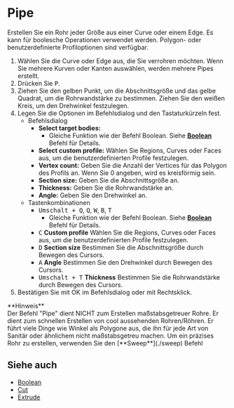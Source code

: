 
# Pipe

<Reference shortcut="P" command="Pipe" button="Rechts von der Befehlsleiste" />

Erstellen Sie ein Rohr jeder Größe aus einer Curve oder einem Edge. Es kann für boolesche Operationen verwendet werden. Polygon- oder benutzerdefinierte Profiloptionen sind verfügbar.

1. Wählen Sie die Curve oder Edge aus, die Sie verrohren möchten. Wenn Sie mehrere Kurven oder Kanten auswählen, werden mehrere Pipes erstellt.
2. Drücken Sie <kbd>P</kbd>.
3. Ziehen Sie den gelben Punkt, um die Abschnittsgröße und das gelbe Quadrat, um die Rohrwandstärke zu bestimmen. Ziehen Sie den weißen Kreis, um den Drehwinkel festzulegen.
4. Legen Sie die Optionen im Befehlsdialog und den Tastaturkürzeln fest.
     - <Kst>Befehlsdialog</Kst>   
          - **Select target bodies:**
               - Gleiche Funktion wie der Befehl Boolean. Siehe [**Boolean**](../solid/boolean) Befehl für Details.
          - **Select custom profile:** Wählen Sie Regions, Curves oder Faces aus, um die benutzerdefinierten Profile festzulegen.
          - **Vertex count:** Geben Sie die Anzahl der Vertices für das Polygon des Profils an. Wenn Sie 0 angeben, wird es kreisförmig sein.
          - **Section size:** Geben Sie die Abschnittsgröße an.
          - **Thickness:** Geben Sie die Rohrwandstärke an.
          - **Angle:** Geben Sie den Drehwinkel an.
     - <Kst>Tastenkombinationen</Kst>
          - <kbd>Umschalt + Q</kbd>, <kbd>Q</kbd>, <kbd>W</kbd>, <kbd>B</kbd>, <kbd>T</kbd>
               - Gleiche Funktion wie der Befehl Boolean. Siehe [**Boolean**](../solid/boolean) Befehl für Details.
          - <kbd>C</kbd> **Custom profile** Wählen Sie die Regions, Curves oder Faces aus, um die benutzerdefinierten Profile festzulegen.
          - <kbd>D</kbd> **Section size** Bestimmen Sie die Abschnittsgröße durch Bewegen des Cursors.
          - <kbd>A</kbd> **Angle** Bestimmen Sie den Drehwinkel durch Bewegen des Cursors.
          - <kbd>Umschalt + T</kbd> **Thickness** Bestimmen Sie die Rohrwandstärke durch Bewegen des Cursors.
5. Bestätigen Sie mit OK im Befehlsdialog oder mit Rechtsklick.

<Callout emoji="❗">
**Hinweis**<br />
Der Befehl "Pipe" dient NICHT zum Erstellen maßstabsgetreuer Rohre. 
Er dient zum schnellen Erstellen von cool aussehenden Rohren/Röhren. 
Er führt viele Dinge wie Winkel als Polygone aus, die ihn für jede Art von Sanitär oder ähnlichem nicht maßstabsgetreu machen. 
Um ein präzises Rohr zu erstellen, verwenden Sie den [**Sweep**](./sweep) Befehl 
</Callout>

<VideoPlayer fileName="pipe"/>

## Siehe auch
- [Boolean](./boolean)
- [Cut](./cut)
- [Extrude](./extrude)